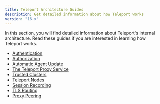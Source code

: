 ```yaml
---
title: Teleport Architecture Guides
description: Get detailed information about how Teleport works
version: "16.x"
---
```


In this section, you will find detailed information about Teleport's internal
architecture. Read these guides if you are interested in learning how Teleport
works.

- [Authentication](/docs/ver/16.x/architecture/authentication)
- [Authorization](/docs/ver/16.x/architecture/authorization)
- [Automatic Agent Update](/docs/ver/16.x/architecture/agent-update-management)
- [The Teleport Proxy Service](/docs/ver/16.x/architecture/proxy)
- [Trusted Clusters](/docs/ver/16.x/architecture/trustedclusters)
- [Teleport Nodes](/docs/ver/16.x/architecture/nodes)
- [Session Recording](/docs/ver/16.x/architecture/session-recording)
- [TLS Routing](/docs/ver/16.x/architecture/tls-routing)
- [Proxy Peering](/docs/ver/16.x/architecture/proxy-peering)
